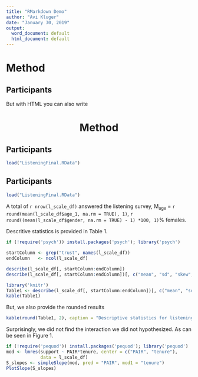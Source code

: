 ```yaml
---
title: "RMarkdown Demo"
author: "Avi Kluger"
date: "January 30, 2019"
output:
  word_document: default
  html_document: default
---
```


# Method
## Participants

But with HTML you can also write

<center> <h1>Method</h1> </center>
## Participants

```r
load("ListeningFinal.RData")
```
## Participants

```r
load("ListeningFinal.RData")
```
A total of `r nrow(l_scale_df)` answered the listening survey, M~age~ = `r round(mean(l_scale_df$age_1, na.rm = TRUE), 1)`, `r round((mean(l_scale_df$gender, na.rm = TRUE) - 1) *100, 1)`% females.

Descritive statistics is provided in Table 1.

```r
if (!require('psych')) install.packages('psych'); library('psych')

startColumn <- grep("trust", names(l_scale_df))
endColumn   <- ncol(l_scale_df)

describe(l_scale_df[, startColumn:endColumn])
describe(l_scale_df[, startColumn:endColumn])[, c("mean", "sd", "skew", "kurtosis")]

library('knitr')
Table1 <- describe(l_scale_df[, startColumn:endColumn])[, c("mean", "sd", "skew", "kurtosis")]
kable(Table1)
```

But, we also provide the rounded results

```r
kable(round(Table1, 2), caption = "Descriptive statistics for listening-related scales")
```

Surprisingly, we did not find the interaction we did not hypothesized.  As can be seen in Figure 1.

```r
if (!require('pequod')) install.packages('pequod'); library('pequod')
mod <- lmres(support ~ PAIR*tenure, center = c("PAIR", "tenure"), 
             data = l_scale_df)
S_slopes <- simpleSlope(mod, pred = "PAIR", mod1 = "tenure")
PlotSlope(S_slopes)
```




